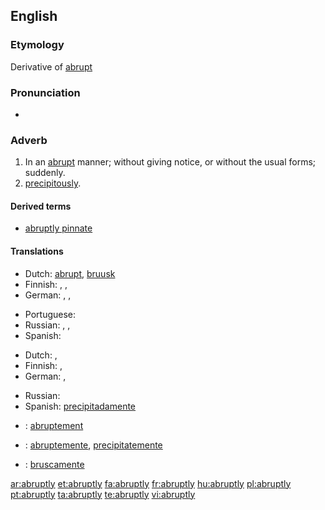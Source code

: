 ==English==

===Etymology===
Derivative of [[abrupt]]

===Pronunciation===
*{{audio|en-us-abruptly.ogg|Audio (US)}}

===Adverb===
{{en-adv}}

# In an [[abrupt]] manner; without giving notice, or without the usual forms; suddenly.
# [[precipitously]].

====Derived terms====
*[[abruptly pinnate]]

====Translations====
{{trans-top|in an abrupt manner}}
* Dutch: [[abrupt]], [[bruusk]]
* Finnish: {{t-|fi|äkillisesti}}, {{t+|fi|yhtäkkiä}}, {{t+|fi|yht'äkkiä}}
* German: {{t+|de|abrupt}}, {{t+|de|plötzlich}}, {{t-|de|unerwartet}}
{{trans-mid}}
* Portuguese: {{t+|pt|abruptamente}}
* Russian: {{t+|ru|внезапно|sc=Cyrl}}, {{t+|ru|неожиданно|sc=Cyrl}}, {{t+|ru|резко|sc=Cyrl}}
* Spanish: {{t-|es|abruptamente}}
{{trans-bottom}}

{{trans-top|precipitously}}
* Dutch: {{t-|nl|plots}}, {{t+|nl|plotseling}}
* Finnish: {{t+|fi|äkkijyrkkä|alt=äkkijyrkästi}}, {{t+|fi|äkillinen|alt=äkillisesti}}
* German: {{t+|de|abgerissen}}, {{t+|de|abschüssig}}
{{trans-mid}}
* Russian: {{t+|ru|отрывисто|sc=Cyrl}}
* Spanish: [[precipitadamente]]
{{trans-bottom}}

{{checktrans-top}}
*{{ttbc|French}}: [[abruptement]]
{{trans-mid}}
*{{ttbc|Interlingua}}: [[abruptemente]], [[precipitatemente]]
*{{ttbc|Italian}}: [[bruscamente]]
{{trans-bottom}}

[[ar:abruptly]]
[[et:abruptly]]
[[fa:abruptly]]
[[fr:abruptly]]
[[hu:abruptly]]
[[pl:abruptly]]
[[pt:abruptly]]
[[ta:abruptly]]
[[te:abruptly]]
[[vi:abruptly]]
